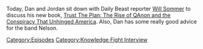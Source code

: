{{DEFAULTSORT:
    #_EPISODE_0781:Chatting With Will Sommer
}}{{Episode
    | title           = Chatting With Will Sommer
    | caption         = Listen to this episode on [https://knowledgefight.libsyn.com/781-chatting-with-will-sommer Libsyn] [https://open.spotify.com/episode/1ygof5t7BQRFQRjuTacnPz Spotify]
    | episodeNumber   = 781
    | length          = 01:20:13
    | airDate         = February 27, 2023
    | episodeType     = [[:Category:Knowledge Fight Interview|Knowledge Fight Interview]]
    | appearance      = [[Will Sommer]]
    | previousEpisode = [[780: February 21, 2023]]
    | nextEpisode     = [[782: February 26, 2023]]
}}

{{Stub}}

Today, Dan and Jordan sit down with Daily Beast reporter [https://twitter.com/willsommer Will Sommer] to discuss his new book, [https://www.amazon.com/Trust-Plan-Conspiracy-Reshaped-America-ebook/dp/B08XQRX3XQ Trust The Plan: The Rise of QAnon and the Conspiracy That Unhinged America].  Also, Dan has some really good advice for the band Nelson.

[[Category:Episodes]]
[[Category:Knowledge Fight Interview]]
